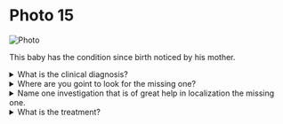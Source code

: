 # Photo 15

![Photo](/surgery/photo/15.jpeg)

This baby has the condition since birth noticed by his mother.

<details>
<summary>What is the clinical diagnosis?</summary>

Cryptorchidism left (Undescended left testis)

</details>

<details>
<summary>Where are you goint to look for the missing one?</summary>

1. Inguinal canal
1. Intra-abdominally
1. Perineum
1. The root of the thigh

</details>

<details>
<summary>Name one investigation that is of great help in localization the missing one.</summary>

Ultrasound localization

</details>

<details>
<summary>What is the treatment?</summary>

Orchidopexy

</details>
